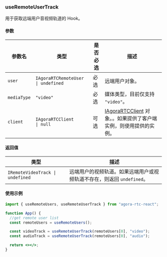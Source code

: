 ### useRemoteUserTrack

用于获取远端用户音视频轨道的 Hook。

#### 参数

| 参数名      | 类型                                                  | 是否必选 | 描述                                                                                                                                                                                    |
| ----------- | ----------------------------------------------------- | -------- | --------------------------------------------------------------------------------------------------------------------------------------------------------------------------------------- |
| `user`      | `IAgoraRTCRemoteUser `<code>&#124;</code>` undefined` | 必选     | 远端用户对象。                                                                                                                                                                          |
| `mediaType` | `"video"`                                             | 必选     | 媒体类型，目前仅支持 `"video"`。                                                                                                                                                        |
| `client`    | `IAgoraRTCClient     `<code>&#124;</code>` null`      | 可选     | [IAgoraRTCClient](https://docportal.shengwang.cn/cn/live-streaming-premium-4.x/API%20Reference/web_ng/interfaces/iagorartcclient.html) 对象。。如果提供了客户端实例，则使用提供的实例。 |

#### 返回值

| 类型                                                | 描述                                                                   |
| --------------------------------------------------- | ---------------------------------------------------------------------- |
| `IRemoteVideoTrack `<code>&#124;</code>` undefined` | 远端用户的视频轨道。如果远端用户或视频轨道不存在，则返回 `undefined`。 |

#### 使用示例

```jsx
import { useRemoteUsers, useRemoteUserTrack } from "agora-rtc-react";

function App() {
  //get remote user list
  const remoteUsers = useRemoteUsers();

  const videoTrack = useRemoteUserTrack(remoteUsers[0], "video");
  const audioTrack = useRemoteUserTrack(remoteUsers[0], "audio");

  return <></>;
}
```
